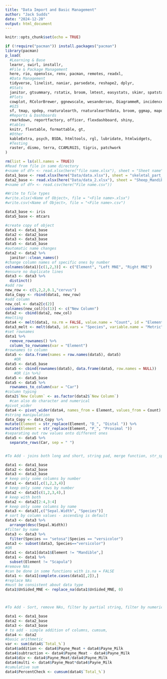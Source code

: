 ```yaml
---
title: "Data Import and Basic Management"
author: "Jack Sudds"
date: "2024-12-20"
output: html_document
---
```


```r
knitr::opts_chunk$set(echo = TRUE)
```

```r
if (!require("pacman")) install.packages("pacman")
library(pacman)
p_load(
  #Learning & Base
  learnr, swirl, installr,
  #File & Package Management
  here, rio, openxlsx, renv, pacman, remotes, readxl,
  #Data Management
  tidyverse, linelist, naniar, parsedate, reshape2, dplyr,
  #Stats
  janitor, gtsummary, rstatix, broom, lmtest, easystats, skimr, spatstat,
  #Plots
  cowplot, RColorBrewer, ggnewscale, wesanderson, DiagrammeR, incidence2, gghighlight, ggtext, ggrepel, gganimate, ggsci, grates, gridExtra, ggforce, hexbin, plotly,
  #GIS
  sf, tmap, spdep, rnaturalearth, rnaturalearthdata, broom, ggmap, mapdata, maps, spData, BiocManager, geoR, giscoR,
  #Reports & Dashboards
  rmarkdown, reportfactory, officer, flexdashboard, shiny,
  #tables
  knitr, flextable, formattable, gt,
  #Other
  kableExtra, psych, BSDA, htmltools, rgl, lubridate, htmlwidgets,
  #Testing
  raster, dismo, terra, CCAMLRGIS, tigris, patchwork
)
```

```r
rm(list = ls(all.names = TRUE))
#Read from file in same directory
#<name of df> <- read.xlsx(here("file name.xlsx"), sheet = "Sheet name", range = "A1:E33")
data1_base <- read.xlsx(here("Data/data.xlsx"), sheet = "skeletal_part_abundances")
data2_base <- read.xlsx(here("Data/data_2.xlsx"), sheet = "Sheep_Mandibles")
#<name of df> <- read.csv(here("File name.csv"))

#Write to file types
#write.xlsx(<Name of Object>, file = "<File name>.xlsx")
#write.csv(<Name of Object>, file = "<File name>.csv")

data3_base <- iris
data5_base <- mtcars
```

```r
#create copy of object
data1 <- data1_base
data2 <- data2_base
data3 <- data3_base
data5 <- data5_base
#automatic name changes
data2 <- data2 %>%
  janitor::clean_names()
#change column names of specific ones by number
colnames(data1)[c(1,2,3)] <- c("Element", "Left MNE", "Right MNE")
#ensure no duplicate lines
data3 <- data3 %>%
  distinct()
#add row
new_row <- c(5,2,2,0.1,"cervus")
data_Copy <- rbind(data1, new_row)
#add column
new_col <- data2[c(2)]
colnames(new_col)[c(1)] <- c("New Column")
data2 <- cbind(data2, new_col)
#melting
data4 <- melt(data1, na.rm = FALSE, value.name = "Count", id = "Element")
data3_melt <- melt(data3, id.vars = "Species", variable.name = "Metric", value.name = "Value")
#set rownames
data1 %>%
  remove_rownames() %>%
  column_to_rownames(var = "Element")
#rownames to column
data5 <- data.frame(names = row.names(data5), data5)
    #OR
data5 <- data5_base
data5 <- cbind(rownames(data5), data.frame(data5, row.names = NULL))
    #OR (in %>%)
data5 <- data5_base
data5 <- data5 %>%
  rownames_to_column(var = "Car")
#column typing
data2$`New Column` <- as.factor(data2$`New Column`)
  #can also do character and numerical
#pivot_wider
data4 <- pivot_wider(data4, names_from = Element, values_from = Count)
#string manipulation
data_Copy <- data_Copy %>%
mutate(Element = str_replace(Element, "D_", "Distal ")) %>%
mutate(Element = str_replace(Element, "P_", "Proximal "))
#separating out row values onto different ones
data5 <- data5 %>%
  separate_rows(Car, sep = " ")


#To Add - joins both long and short, string pad, merge function, str_split_fixed
```

```r
data1 <- data1_base
data2 <- data2_base
data3 <- data3_base
# keep only some columns by number
data1 <- data1[,c(1,2,3,4)]
# keep only some rows by number
data2 <- data2[c(1,2,3,4),]
# keep with both
data2 <- data2[2:4,3:4]
# keep only some columns by name
data3 <- data3[,c("Sepal.Width", "Species")]
# sort by column values - ascending is default
data3 <- data3 %>%
  arrange(desc(Sepal.Width))
#filter by name
data3 <- data3 %>%
  filter(Species == "setosa"|Species == "versicolor")
data3 <- subset(data3, Species=="versicolor")
#OR
data1 <- data1[data1$Element != "Mandible",]
data1 <- data1 %>%
  subset(Element != "Scapula")
#remove NAs
#can be done in some functions with is.na = FALSE
data1 <- data1[complete.cases(data1[,2]),]
#replace NAs
#must be consistent about data type
data1$UnSided_MNE <- replace_na(data1$UnSided_MNE, 0)



#To Add - Sort, remove NAs, filter by partial string, filter by numerical, coalesce, split and join strings in columns
```

```r
data1 <- data1_base
data2 <- data2_base
data3 <- data3_base
# to add - simple addition of columns, cumsum, 
data4 <- data2
#basic arithmetic
var <- sum(data4$`Total_%`)
data4$addition <- data4$Payne_Meat + data4$Payne_Milk
data4$subtraction <- data4$Payne_Meat - data4$Payne_Milk
data4$div <- data4$Payne_Meat/data4$Payne_Milk
data4$multi <- data4$Payne_Meat*data4$Payne_Milk
#cumulative sum
data4$PercentCheck <- cumsum(data4$`Total_%`)
```

